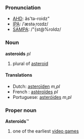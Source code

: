 ===Pronunciation===
*[[w:AHD|AHD]]: ăs'tə-roidz"
*[[w:IPA|IPA]]: /ˈæstəˌroɪdz/
*[[w:SAMPA|SAMPA]]: /"{st@%roIdz/

===Noun===
'''asteroids''' ''pl''

#plural of [[asteroid]]

====Translations====
*Dutch: [[asteroïden]] ''m,pl''
*French : [[astéroïdes]] ''pl''
*Portuguese: [[asteróides]] ''m,pl''

===Proper noun===
'''Asteroids'''&trade;

# one of the earliest [[video game]]s